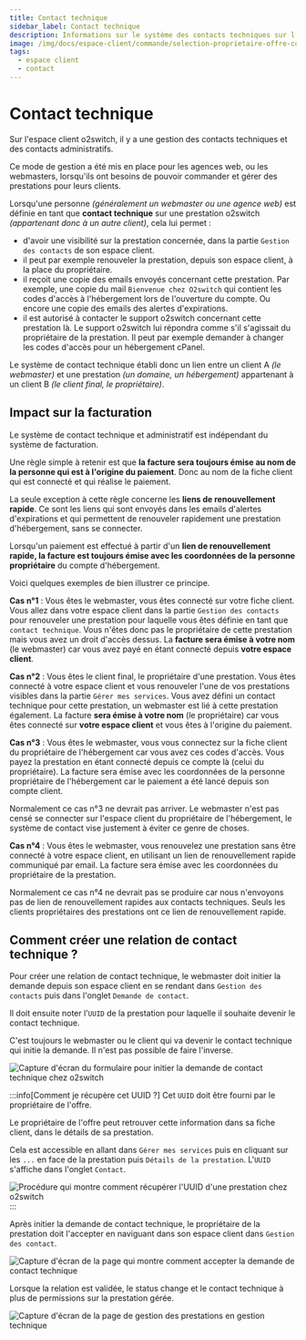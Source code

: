 ```yaml
---
title: Contact technique
sidebar_label: Contact technique
description: Informations sur le système des contacts techniques sur l'espace client o2switch
image: /img/docs/espace-client/commande/selection-proprietaire-offre-commandee.png
tags:
  - espace client
  - contact
---
```


# Contact technique

Sur l'espace client o2switch, il y a une gestion des contacts techniques et des contacts administratifs.

Ce mode de gestion a été mis en place pour les agences web, ou les webmasters, lorsqu'ils ont besoins de pouvoir
commander et gérer des prestations pour leurs clients.

Lorsqu'une personne *(généralement un webmaster ou une agence web)* est définie en tant que **contact technique** sur
une prestation o2switch *(appartenant donc à un autre client)*, cela lui permet : 
  * d'avoir une visibilité sur la prestation concernée, dans la partie `Gestion des contacts` de son espace client.
  * il peut par exemple renouveler la prestation, depuis son espace client, à la place du propriétaire.
  * il reçoit une copie des emails envoyés concernant cette prestation. Par exemple, une copie du mail `Bienvenue chez
    O2switch` qui contient les codes d'accès à l'hébergement lors de l'ouverture du compte. Ou encore une copie des
    emails des alertes d'expirations.
  * il est autorisé à contacter le support o2switch concernant cette prestation là. Le support o2switch lui répondra
    comme s'il s'agissait du propriétaire de la prestation. Il peut par exemple demander à changer les codes d'accès
    pour un hébergement cPanel. 

Le système de contact technique établi donc un lien entre un client A *(le webmaster)* et une prestation *(un domaine,
un hébergement)* appartenant à un client B *(le client final, le propriétaire)*. 


## Impact sur la facturation 

Le système de contact technique et administratif est indépendant du système de facturation. 

Une règle simple à retenir est que **la facture sera toujours émise au nom de la personne qui est à l'origine du
paiement**. Donc au nom de la fiche client qui est connecté et qui réalise le paiement. 

La seule exception à cette règle concerne les **liens de renouvellement rapide**. Ce sont les liens qui sont envoyés
dans les emails d'alertes d'expirations et qui permettent de renouveler rapidement une prestation d'hébergement, sans se
connecter. 

Lorsqu'un paiement est effectué à partir d'un **lien de renouvellement rapide, la facture est toujours émise avec les
coordonnées de la personne propriétaire** du compte d'hébergement. 

Voici quelques exemples de bien illustrer ce principe. 

**Cas n°1** : Vous êtes le webmaster, vous êtes connecté sur votre fiche client. Vous allez dans votre espace client
dans la partie `Gestion des contacts` pour renouveler une prestation pour laquelle vous êtes définie en tant que
`contact technique`. Vous n'êtes donc pas le propriétaire de cette prestation mais vous avez un droit d'accès dessus.
La **facture sera émise à votre nom** (le webmaster) car vous avez payé en étant connecté depuis **votre espace
client**. 

**Cas n°2** : Vous êtes le client final, le propriétaire d'une prestation. Vous êtes connecté à votre espace client et
vous renouveler l'une de vos prestations visibles dans la partie `Gérer mes services`. Vous avez défini un contact
technique pour cette prestation, un webmaster est lié à cette prestation également. La facture **sera émise à votre
nom** (le propriétaire) car vous êtes connecté sur **votre espace client** et vous êtes à l'origine du paiement. 

**Cas n°3** : Vous êtes le webmaster, vous vous connectez sur la fiche client du propriétaire de l'hébergement car vous
avez ces codes d'accès. Vous payez la prestation en étant connecté depuis ce compte là (celui du propriétaire). La
facture sera émise avec les coordonnées de la personne propriétaire de l'hébergement car le paiement a été lancé depuis
son compte client. 

Normalement ce cas n°3 ne devrait pas arriver. Le webmaster n'est pas censé se connecter sur l'espace client du
propriétaire de l'hébergement, le système de contact vise justement à éviter ce genre de choses. 

**Cas n°4** : Vous êtes le webmaster, vous renouvelez une prestation sans être connecté à votre espace client, en
utilisant un lien de renouvellement rapide communiqué par email. La facture sera émise avec les coordonnées du
propriétaire de la prestation. 

Normalement ce cas n°4 ne devrait pas se produire car nous n'envoyons pas de lien de renouvellement rapides aux contacts
techniques. Seuls les clients propriétaires des prestations ont ce lien de renouvellement rapide.

## Comment créer une relation de contact technique ?

Pour créer une relation de contact technique, le webmaster doit initier la demande depuis son espace client en se 
rendant dans `Gestion des contacts` puis dans l'onglet `Demande de contact`.

Il doit ensuite noter l'`UUID` de la prestation pour laquelle il souhaite devenir le contact technique.

C'est toujours le webmaster ou le client qui va devenir le contact technique qui initie la demande. Il n'est pas 
possible de faire l'inverse. 

<Image
    src="/img/docs/espace-client/commande/o2switch-demande-contact-technique.png"
    title="Comment initier une demande de contact technique chez o2switch"
    caption="Formulaire pour initier une demande de contact technique chez o2switch"
    alt="Capture d'écran du formulaire pour initier la demande de contact technique chez o2switch"
/>

:::info[Comment je récupère cet UUID ?]
Cet `UUID` doit être fourni par le propriétaire de l'offre. 

Le propriétaire de l'offre peut retrouver cette information dans sa fiche client, dans le détails de sa prestation. 

Cela est accessible en allant dans `Gérer mes services` puis en cliquant sur les `...` en face de la prestation 
puis `Détails de la prestation`.  L'`UUID` s'affiche dans l'onglet `Contact`.

<Image
    src="/img/docs/espace-client/commande/comment-recuperer-uuid-o2switch.png"
    title="Comment récupérer l'UUID de prestation chez o2switch"
    caption="Procédure pour récupérer l'UUID d'une prestation chez o2switch"
    alt="Procédure qui montre comment récupérer l'UUID d'une prestation chez o2switch"
/>
:::

Après initier la demande de contact technique, le propriétaire de la prestation doit l'accepter en naviguant dans son 
espace client dans `Gestion des contact`.


<Image
    src="/img/docs/espace-client/commande/acceptation-contact-technique.png"
    title="Acceptation de la demande de contact technique"
    caption="Le propriétaire de la prestation doit accepter la demande de contact technique"
    alt="Capture d'écran de la page qui montre comment accepter la demande de contact technique"
/>

Lorsque la relation est validée, le status change et le contact technique à plus de permissions sur la prestation gérée.

<Image
    src="/img/docs/espace-client/commande/gestion-technique.png"
    title="Le contact technique peut gérer lui même la prestation"
    caption="Le contact technique à désormais plus de permissions et peut gérer la prestation"
    alt="Capture d'écran de la page de gestion des prestations en gestion technique"
/>
